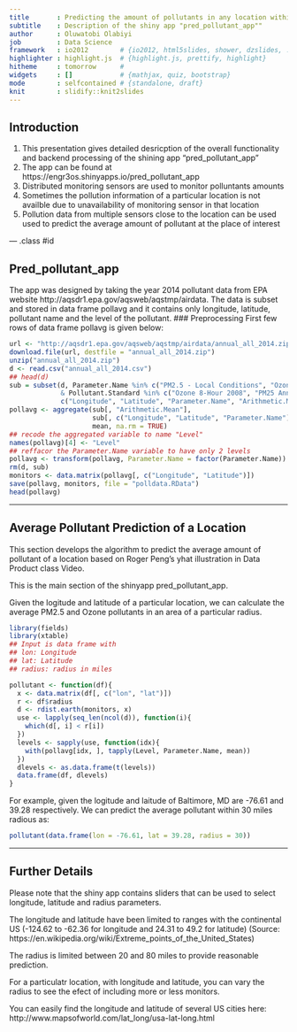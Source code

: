 ```yaml
---
title       : Predicting the amount of pollutants in any location within the US
subtitle    : Description of the shiny app "pred_pollutant_app"" 
author      : Oluwatobi Olabiyi
job         : Data Science
framework   : io2012        # {io2012, html5slides, shower, dzslides, ...}
highlighter : highlight.js  # {highlight.js, prettify, highlight}
hitheme     : tomorrow      # 
widgets     : []            # {mathjax, quiz, bootstrap}
mode        : selfcontained # {standalone, draft}
knit        : slidify::knit2slides
---
```


## Introduction

1. This presentation gives detailed desricption of the overall functionality and backend processing of the shining app "pred_pollutant_app"
2. The app can be found at https://engr3os.shinyapps.io/pred_pollutant_app
3. Distributed monitoring sensors are used to monitor polluntants amounts
4. Sometimes the pollution information of a particular location is not availble due to unavailability of monitoring sensor in that location
5. Pollution data from multiple sensors close to the location can be used used to predict the average amount of pollutant at the place of interest
 

--- .class #id 

## Pred_pollutant_app
The app was designed by taking the year 2014 pollutant data from EPA website http://aqsdr1.epa.gov/aqsweb/aqstmp/airdata. The data is subset and stored in data frame pollavg and it contains only longitude, latitude, pollutant name and the level of the pollutant. 
### Preprocessing
First few rows of data frame pollavg is given below:
```r
url <- "http://aqsdr1.epa.gov/aqsweb/aqstmp/airdata/annual_all_2014.zip"
download.file(url, destfile = "annual_all_2014.zip")
unzip("annual_all_2014.zip")
d <- read.csv("annual_all_2014.csv")
## head(d)
sub = subset(d, Parameter.Name %in% c("PM2.5 - Local Conditions", "Ozone")
             & Pollutant.Standard %in% c("Ozone 8-Hour 2008", "PM25 Annual 2006"),
             c("Longitude", "Latitude", "Parameter.Name", "Arithmetic.Mean"))
pollavg <- aggregate(sub[, "Arithmetic.Mean"], 
                     sub[, c("Longitude", "Latitude", "Parameter.Name")], 
                     mean, na.rm = TRUE)
## recode the aggregated variable to name "Level"
names(pollavg)[4] <- "Level"
## reffacor the Parameter.Name variable to have only 2 levels
pollavg <- transform(pollavg, Parameter.Name = factor(Parameter.Name))
rm(d, sub)
monitors <- data.matrix(pollavg[, c("Longitude", "Latitude")])
save(pollavg, monitors, file = "polldata.RData")
head(pollavg)
```

---

## Average Pollutant Prediction of a Location

This section develops the algorithm to predict the average amount of pollutant of a location based on Roger Peng's yhat illustration in Data Product class Video.

This is the main section of the shinyapp pred_pollutant_app.

Given the logitude and latitude of a particular location, we can calculate the average PM2.5 and Ozone pollutants in an area of a particular radius.

```r
library(fields)
library(xtable)
## Input is data frame with 
## lon: Longitude
## lat: Latitude
## radius: radius in miles

pollutant <- function(df){  
  x <- data.matrix(df[, c("lon", "lat")])
  r <- df$radius
  d <- rdist.earth(monitors, x)
  use <- lapply(seq_len(ncol(d)), function(i){
    which(d[, i] < r[i])
  })
  levels <- sapply(use, function(idx){
    with(pollavg[idx, ], tapply(Level, Parameter.Name, mean))
  })
  dlevels <- as.data.frame(t(levels))
  data.frame(df, dlevels)
}

```
For example, given the logitude and laitude of Baltimore, MD are -76.61 and 39.28 respectively. We can predict the average pollutant within 30 miles radious as:

```r
pollutant(data.frame(lon = -76.61, lat = 39.28, radius = 30))
```

---

## Further Details

Please note that the shiny app contains sliders that can be used to select longitude, latitude and radius parameters. 

The longitude and latitude have been limited to ranges with the continental US (-124.62 to -62.36 for longitude and 24.31 to 49.2 for latitude)
(Source: https://en.wikipedia.org/wiki/Extreme_points_of_the_United_States)

The radius is limited between 20 and 80 miles to provide reasonable prediction. 

For a particulatr location, with longitude and latitude, you can vary the radius to see the efect of including more or less monitors.

You can easily find the longitude and latitude of several US cities here: http://www.mapsofworld.com/lat_long/usa-lat-long.html